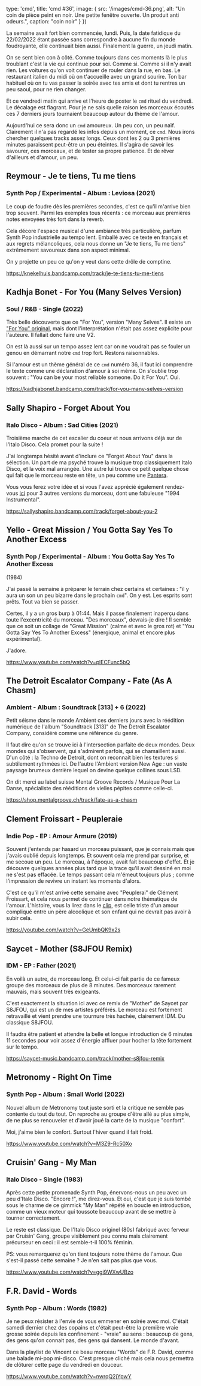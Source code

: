 

  type: 'cmd',
  title: 'cmd #36',
  image: {
    src: '/images/cmd-36.png',
    alt: "Un coin de pièce peint en noir. Une petite fenêtre ouverte. Un produit anti odeurs.",
    caption: "coin noir"
  }
}) 


La semaine avait fort bien commencée, lundi. Puis, la date fatidique du
22/02/2022 étant passée sans correspondre à aucune fin du monde foudroyante,
elle continuait bien aussi. Finalement la guerre, un jeudi matin. 

On se sent bien con à côté. Comme toujours dans ces moments là le plus troublant
c'est la vie qui continue  pour soi. Comme si. Comme si il n'y avait rien. Les
voitures qu'on voit continuer de rouler dans la rue, en bas. Le restaurant
italien du midi où on t'accueille avec un grand sourire. Ton bar habituel où on
tu vas passer la soirée avec tes amis et dont tu rentres un peu saoul, pour ne
rien changer.

Et ce vendredi matin qui arrive et l'heure de poster le `cmd` rituel du
vendredi. Le décalage est flagrant. Pour je ne sais quelle raison les morceaux
écoutés ces 7 derniers jours tournaient beaucoup autour du thème de l'amour. 

Aujourd'hui ce sera donc un `cmd` amoureux. Un peu con, un peu naïf. Clairement
il n'a pas regardé les infos depuis un moment, ce `cmd`. Nous irons chercher
quelques tracks assez longs. Ceux dont les 2 ou 3 premières minutes paraissent
peut-être un peu éteintes. Il s'agira de savoir les savourer, ces morceaux, et
de tester sa propre patience. Et de rêver d'ailleurs et d'amour, un peu.



## Reymour - Je te tiens, Tu me tiens

### Synth Pop / Experimental - Album : Leviosa (2021)

Le coup de foudre dès les premières secondes, c'est ce qu'il m'arrive bien trop
souvent. Parmi les exemples tous récents : ce morceau aux premières notes
envoyées très fort dans la reverb. 

Cela décore l'espace musical d'une ambiance très particulière, parfum Synth Pop
industrielle au tempo lent. Emballé avec ce texte en français et aux regrets
mélancoliques, cela nous donne un "Je te tiens, Tu me tiens"  extrêmement
savoureux dans son aspect minimal. 

On y projette un peu ce qu'on y veut dans cette drôle de comptine.

https://knekelhuis.bandcamp.com/track/je-te-tiens-tu-me-tiens




## Kadhja Bonet - For You (Many Selves Version)

### Soul / R&B  - Single (2022)

Très belle découverte que ce "For You", version "Many Selves". Il existe un
["For You" original](https://kadhjabonet.bandcamp.com/album/for-you), mais dont
l'interprétation n'était pas assez explicite pour l'auteure. Il fallait donc
faire une V2.

On est là aussi sur un tempo assez lent car on ne voudrait pas se fouler un
genou en démarrant notre `cmd` trop fort. Restons raisonnables. 

Si l'amour est un thème général de ce `cmd` numéro 36, il faut ici comprendre le
texte comme une déclaration d'amour à soi même. On s'oublie trop souvent : "You
can be your most reliable someone. Do it For You". Oui.

https://kadhjabonet.bandcamp.com/track/for-you-many-selves-version


## Sally Shapiro - Forget About You

### Italo Disco - Album : Sad Cities (2021)

Troisième marche de cet escalier du coeur et nous arrivons déjà sur de l'Italo
Disco. Cela promet pour la suite !

J'ai longtemps hésité avant d'inclure ce "Forget About You" dans la sélection.
Un part de ma psyché trouve la musique trop classiquement Italo Disco, et la
voix mal arrangée. Une autre lui trouve ce petit quelque chose qui fait que le
morceau reste en tête, un peu comme une
[Pantera](https://cmd.wuips.com/post/2021-10-22-cmd-18).

Vous vous ferez votre idée et si vous l'avez apprécié également rendez-vous
[ici](https://sallyshapiro.bandcamp.com/album/forget-about-you-2) pour 3 autres
versions du morceau, dont une fabuleuse "1994 Instrumental".

https://sallyshapiro.bandcamp.com/track/forget-about-you-2



## Yello - Great Mission / You Gotta Say Yes To Another Excess

### Synth Pop / Experimental - Album : You Gotta Say Yes To Another Excess
(1984)

J'ai passé la semaine à préparer le terrain chez certains et certaines : "il y
aura un son un peu bizarre dans le prochain `cmd`". On y est. Les esprits sont
prêts. Tout va bien se passer.

Certes, il y a un gros burp à 01:44. Mais il passe finalement inaperçu dans
toute l'excentricité du morceau. "Des morceaux", devrais-je dire ! Il semble que
ce soit un collage de "Great Mission" (calme et avec le gros rot) et "You Gotta
Say Yes To Another Excess" (énergique, animal et encore plus expérimental). 

J'adore.

https://www.youtube.com/watch?v=plECFunc5bQ




## The Detroit Escalator Company - Fate (As A Chasm)

### Ambient - Album : Soundtrack [313] + 6 (2022)

Petit séisme dans le monde Ambient ces derniers jours avec la réédition
numérique de l'album "Soundtrack [313]" de The Detroit Escalator Company,
considéré comme une référence du genre.

Il faut dire qu'on se trouve ici à l'intersection parfaite de deux mondes. Deux
mondes qui s'observent, qui s'admirent parfois, qui se chamaillent aussi. D'un
côté : la Techno de Detroit, dont on reconnait bien les textures si subtilement
rythmées ici. De l'autre l'Ambient version New Age : un vaste paysage brumeux
derrière lequel on devine quelque collines sous LSD.

On dit merci au label suisse Mental Groove Records / Musique Pour La Danse,
spécialiste des rééditions de vielles pépites comme celle-ci.

https://shop.mentalgroove.ch/track/fate-as-a-chasm



## Clement Froissart - Peupleraie

### Indie Pop - EP : Amour Armure (2019)

Souvent j'entends par hasard un morceau puissant, que je connais mais que
j'avais oublié depuis longtemps. Et souvent cela me prend par surprise, et me
secoue un peu. Le morceau, à l'époque, avait fait beaucoup d'effet. Et je
découvre quelques années plus tard que la trace qu'il avait dessiné en moi ne
s'est pas effacée. Le temps passant cela m'émeut toujours plus ; comme
l'impression de revivre un instant les moments d'alors.

C'est ce qu'il m'est arrivé cette semaine avec "Peuplerai" de Clément Froissart,
et cela nous permet de continuer dans notre thématique de l'amour. L'histoire,
vous la lirez dans le [clip](https://www.youtube.com/watch?v=Rcc39ofhbW4), est
celle triste d'un amour compliqué entre un père alcoolique et son enfant qui ne
devrait pas avoir à subir cela.

https://youtube.com/watch?v=GeUmbQK9x2s



## Saycet - Mother (S8JFOU Remix) 

### IDM - EP : Father (2021) 

En voilà un autre, de morceau long. Et celui-ci fait partie de ce fameux groupe
des morceaux de plus de 8 minutes. Des morceaux rarement mauvais, mais souvent
très exigeants. 

C'est exactement la situation ici avec ce remix de "Mother" de Saycet par
S8JFOU, qui est un de mes artistes préférés. Le morceau est fortement
retravaillé et vient prendre une tournure très hachée, clairement IDM. Du
classique S8JFOU. 

Il faudra être patient et attendre la belle et longue introduction de 6 minutes
11 secondes pour voir assez d'énergie affluer pour hocher la tête fortement sur
le tempo.

https://saycet-music.bandcamp.com/track/mother-s8jfou-remix



## Metronomy - Right On Time

### Synth Pop - Album : Small World (2022)

Nouvel album de Metronomy tout juste sorti et la critique ne semble pas contente
du tout du tout. On reproche au groupe d'être allé au plus simple, de ne plus se
renouveler et d'avoir joué la carte de la musique "confort". 

Moi, j'aime bien le confort. Surtout l'hiver quand il fait froid.

https://www.youtube.com/watch?v=M3Z9-Rc50Xo



## Cruisin' Gang - My Man

### Italo Disco - Single (1983)

Après cette petite promenade Synth Pop, énervons-nous un peu avec un peu d'Italo
Disco. "Encore !", me direz-vous. Et oui, c'est que je suis tombé sous le charme
de ce gimmick "My Man" répété en boucle en introduction, comme un vieux moteur
qui toussote beaucoup avant de se mettre à tourner correctement.

Le reste est classique. De l'Italo Disco originel (80s) fabriqué avec ferveur
par Cruisin' Gang, groupe visiblement peu connu mais clairement précurseur en
ceci : il est semble-t-il 100% féminin.

PS: vous remarquerez qu'on tient toujours notre thème de l'amour. Que s'est-il
passé cette semaine ? Je n'en sait pas plus que vous.

https://www.youtube.com/watch?v=ggi9WXwUBzo



## F.R. David - Words 

### Synth Pop - Album : Words (1982)

Je ne peux résister à l'envie de vous emmener en soirée avec moi. C'était samedi
dernier chez des copains et c'était peut-être la première vraie grosse soirée
depuis les confinement - "vraie" au sens : beaucoup de gens, des gens qu'on
connait pas, des gens qui dansent. Le monde d'avant.

Dans la playlist de Vincent ce beau morceau "Words" de F.R. David, comme une
balade mi-pop mi-disco. C'est presque cliché mais cela nous permettra de
clôturer cette page du vendredi en douceur.

https://www.youtube.com/watch?v=nwrqQ2jYpwY

